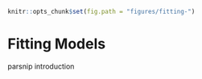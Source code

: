 ```r
knitr::opts_chunk$set(fig.path = "figures/fitting-")
```

# Fitting Models 

parsnip introduction




